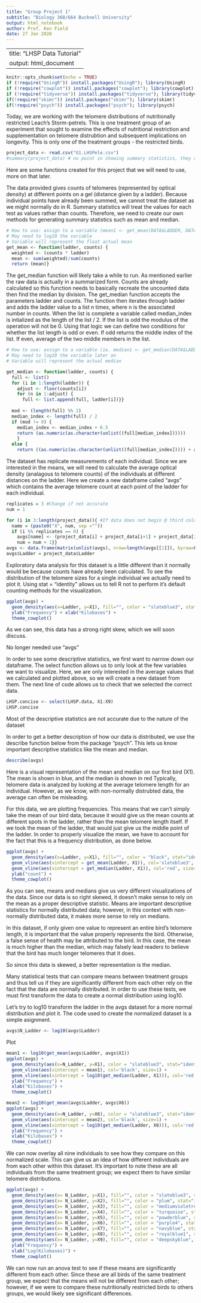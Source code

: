 ```yaml
---
title: "Group Project 1"
subtitle: "Biology 368/664 Bucknell University"
output: html_notebook
author: Prof. Ken Field
date: 27 Jan 2020
---
```


---
title: "LHSP Data Tutorial"
output: html_document
---

```r
knitr::opts_chunk$set(echo = TRUE)
if (!require("UsingR")) install.packages("UsingR"); library(UsingR)
if (!require("cowplot")) install.packages("cowplot"); library(cowplot)
if (!require("tidyverse")) install.packages("tidyverse"); library(tidyverse)
if(!require("skimr")) install.packages("skimr"); library(skimr)
if(!require("psych")) install.packages("psych"); library(psych)
```

Today, we are working with the telomere distributions of nutritionally restricted Leach's Storm-petrels. This is one treatment group of an experiment that sought to examine the effects of nutritional restriction and supplementation on telomere distrubtion and subsequent implications on longevity. This is only one of the treatment groups - the restricted birds.

```r
project_data <- read.csv("G1.LHSPele.csv")
#summary(project_data) # no point in showing summary statistics, they are incorrectly calculated
```

Here are some functions created for this project that we will need to use, more on that later.

The data provided gives counts of telomeres (represented by optical density) at different points on a gel (distance given by a ladder). 
Because individual points have already been summed, we cannot treat the dataset as we might normally do in R. Summary statistics will
treat the values for each test as values rather than counts. Therefore, we need to create our own methods for generating summary
statistics such as mean and median.
```r
# How to use: assign to a variable (mean1 <- get_mean(DATA$LADDER, DATA$COLUMN)
# May need to log10 the variable
# Variable will represent the float actual mean
get_mean <- function(ladder, counts) {
  weighted <- (counts * ladder)
  mean <- sum(weighted)/sum(counts)
  return (mean)}
```

The get_median function will likely take a while to run. As mentioned earlier the raw data is actually in a summarized form. Counts are 
already calculated so this function needs to basically recreate the uncounted data then find the median by division. The get_median
function accepts the parameters ladder and counts. The function then iterates through ladder and adds the ladder value to a list n times,
where n is the associated number in counts. When the list is complete a variable called median_index is intialized as the length of the
list / 2. If the list is odd the modulus of the operation will not be 0. Using that logic we can define two conditions for whether the
list length is odd or even. If odd returns the middle index of the list. If even, average of the two middle members in the list.
```r
# How to use: assign to a variable (ie. median1 <- get_median(DATA$LADDER, DATA$COLUMN) )
# May need to log10 the variable later on
# Variable will represent the actual median

get_median <- function(ladder, counts) {
  full <- list()
  for (i in 1:length(ladder)) {
    adjust <- floor(counts[i])
    for (n in 1:adjust) {
      full <- list.append(full, ladder[i])}}
  
  mod <- (length(full) %% 2)
  median_index <- length(full) / 2
  if (mod != 0) {
    median_index <- median_index + 0.5
    return (as.numeric(as.character(unlist((full[median_index])))))
    }
  else {
    return ((as.numeric(as.character(unlist((full[median_index])))) + as.numeric(as.character(unlist((full[median_index + 1])))))/2)}} 
```


The dataset has replicate measurements of each individual. Since we are interested in the means, we will need to calculate the average
optical density (analagous to telomere counts) of the individuals at different distances on the ladder. Here we create a new dataframe
called "avgs" which contains the average telomere count at each point of the ladder for each individual.
```r
replicates = 3 #Change if not accurate
num = 1

for (i in 3:length(project_data)){ #If data does not begin @ third column change accordingly
  name = (paste0("X", num, sep =""))
  if (i %% replicates == 0) {
    avgs[name] <- (project_data[i] + project_data[i+1] + project_data[i+2]) / replicates #If more/less than 3 replicates change to match
    num = num + 1}}
avgs <- data.frame(matrix(unlist(avgs), nrow=length(avgs[[1]]), byrow=F)) #Convert data from list to dataframe
avgs$Ladder = project_data$Ladder
```


Exploratory data analysis for this dataset is a little different than it normally would be because counts have already been calculated. To
see the distribution of the telomere sizes for a single individual we actually need to plot it. Using stat = "identity" allows us to tell
R not to perform it's default counting methods for the visualization.

```r
ggplot(avgs) +
  geom_density(aes(x=Ladder, y=X1), fill="", color = "slateblue3", stat="identity", alpha=.3) +
  ylab("Frequency") + xlab("Kilobases") +
  theme_cowplot()
```

As we can see, this data has a strong right skew, which we will soon discuss.


####################### No longer needed use "avgs" ####################### 
In order to see some descriptive statistics, we first want to narrow down our dataframe. The select function allows us to only look at the few variables we want to visualize. Here, we are only interested in the average values that we calculated and plotted above, so we will create a new dataset from them. The next line of code allows us to check that we selected the correct data.

```r
LHSP.concise <- select(LHSP.data, X1:X9)
LHSP.concise
```

####################### Most of the descriptive statistics are not accurate due to the nature of the dataset ####################### 
In order to get a better description of how our data is distributed, we use the describe function below from the package "psych". This lets us know important descriptive statistics like the mean and median. 

```r
describe(avgs)
```


Here is a visual representation of the mean and median on our first bird (X1). The mean is shown in blue, and the median is shown in red
Typically, telomere data is analyzed by looking at the average telomere length for an individual. However, as we know, with non-normally
distrubted data, the average can often be misleading. 

For this data, we are plotting frequencies. This means that we can't simply take the mean of our bird data, because it would give us the 
mean counts at different spots in the ladder, rather than the mean telomere length itself. If we took the mean of the ladder, that would
just give us the middle point of the ladder. In order to properly visualize the mean, we have to account for the fact that this is a
frequency distribution, as done below. 

```r
ggplot(avgs) +
  geom_density(aes(x=Ladder, y=X1), fill="", color = "black", stat="identity", alpha=.3) +
  geom_vline(aes(xintercept = get_mean(Ladder, X1)), col='slateblue3', size=1) + 
  geom_vline(aes(xintercept = get_median(Ladder, X1)), col='red', size=1) +
  ylab("count") +
  theme_cowplot()
```
As you can see, means and medians give us very different visualizations of the data. Since our data is so right skewed, it doesn't make
sense to rely on the mean as a proper descriptive statistic. Means are important descriptive statistics for normally distributed data; 
however, in this context with non-normally distributed data, it makes more sense to rely on medians. 

In this dataset, if only given one value to represent an entire bird's telomere length, it is important that the value properly represents
the bird. Otherwise, a false sense of health may be attributed to the bird. In this case, the mean is much higher than the median, which 
may falsely lead readers to believe that the bird has much longer telomeres that it does.  

So since this data is skewed, a better representation is the median. 

Many statistical tests that can compare means between treatment groups and thus tell us if they are significantly different from each
other rely on the fact that the data are normally distributed. In order to use these tests, we must first transform the data to create a 
normal distribution using log10.

Let's try to log10 transform the ladder in the avgs dataset for a more normal distribution and plot it. The code used to create the
normalized dataset is a simple asignment.


```r
avgs$N_Ladder <- log10(avgs$Ladder)
```

Plot
```r
mean1 <- log10(get_mean(avgs$Ladder, avgs$X1))
ggplot(avgs) +
  geom_density(aes(x=N_Ladder, y=X1), color = "slateblue3", stat="identity", alpha=.3) +
  geom_vline(aes(xintercept = mean1), col='black', size=1) +
  geom_vline(aes(xintercept = log10(get_median(Ladder, X1))), col='red', size=1) +
  ylab("Frequency") + 
  xlab("Kilobases") + 
  theme_cowplot()

mean2 <- log10(get_mean(avgs$Ladder, avgs$X6))
ggplot(avgs) +
  geom_density(aes(x=N_Ladder, y=X6), color = "slateblue3", stat="identity", alpha=.3) +
  geom_vline(aes(xintercept = mean2), col='black', size=1) +
  geom_vline(aes(xintercept = log10(get_median(Ladder, X6))), col='red', size=1) +
  ylab("Frequency") + 
  xlab("Kilobases") + 
  theme_cowplot()
```

We can now overlay all nine individuals to see how they compare on this normalized scale. This can give us an idea of how different
individuals are from each other within this dataset. It's important to note these are all individuals from the same treatment group; we
expect them to have similar telomere distributions.

```r
ggplot(avgs) + 
  geom_density(aes(x= N_Ladder, y=X1), fill="", color = "slateblue3", stat="identity", alpha=.3) +
  geom_density(aes(x= N_Ladder, y=X2), fill="", color = "plum", stat="identity", alpha=.3) +
  geom_density(aes(x= N_Ladder, y=X3), fill="", color = "mediumvioletred", stat="identity", alpha=.3) +
  geom_density(aes(x= N_Ladder, y=X4), fill="", color = "turquoise", stat="identity", alpha=.3) +
  geom_density(aes(x= N_Ladder, y=X5), fill="", color = "powderblue", stat="identity", alpha=.3) +
  geom_density(aes(x= N_Ladder, y=X6), fill="", color = "purple4", stat="identity", alpha=.3) +
  geom_density(aes(x= N_Ladder, y=X7), fill="", color = "navyblue", stat="identity", alpha=.3) +
  geom_density(aes(x= N_Ladder, y=X8), fill="", color = "royalblue1", stat="identity", alpha=.3) +
  geom_density(aes(x= N_Ladder, y=X9), fill="", color = "deepskyblue", stat="identity", alpha=.3) +
  ylab("Frequency") + 
  xlab("Log(Kilobases)") + 
  theme_cowplot() 
```

We can now run an anova test to see if these means are significantly different from each other. Since these are all birds of the same
treatment group, we expect that the means will not be different from each other; however, if we were to compare these nutritionally
restricted birds to others groups, we would likely see significant differences.